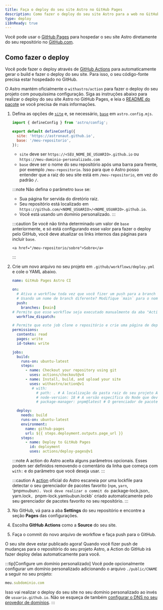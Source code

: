 ```yaml
---
title: Faça o deploy do seu site Astro no GitHub Pages
description: Como fazer o deploy do seu site Astro para a web no GitHub Pages.
type: deploy
i18nReady: true
---
```


Você pode usar o [GitHub Pages](https://pages.github.com/) para hospedar o seu site Astro diretamente do seu repositório no [GitHub.com](https://github.com/).

## Como fazer o deploy

Você pode fazer o deploy através de [GitHub Actions](https://github.com/features/actions) para automaticamente gerar o build e fazer o deploy do seu site. Para isso, o seu código-fonte precisa estar hospedado no GitHub.

O Astro mantém oficialmente o `withastro/action` para fazer o deploy do seu projeto com pouquíssima configuração. Siga as instruções abaixo para realizar o deploy do seu site Astro no GitHub Pages, e leia o [README do pacote](https://github.com/withastro/action) se você precisa de mais informações.

1. Defina as opções de [`site`](/pt-br/reference/configuration-reference/#site) e, se necessário, [`base`](/pt-br/reference/configuration-reference/#base) em `astro.config.mjs`.

   ```js title="astro.config.mjs" ins={4-5}
   import { defineConfig } from 'astro/config';

   export default defineConfig({
     site: 'https://astronaut.github.io',
     base: '/meu-repositorio',
   });
   ```

   - `site` deve ser `https://<SEU_NOME_DE_USUARIO>.github.io` ou `https://meu-dominio-personalizado.com`
   - `base` deve ser o nome do seu repositório após uma barra para frente, por exemplo `/meu-repositorio`. Isso para que o Astro posso entender que a raiz do seu site está em `/meu-repositorio`, em vez do padrão `/`.

   :::note
   Não defina o parâmetro `base` se:

   - Sua página for servida do diretório raiz.
   - Seu repositório está localizado em `https://github.com/<NOME_USUARIO>/<NOME_USUARIO>.github.io`.
   - Você está usando um domínio personalizado.
   :::

   :::caution
   Se você não tinha determinado um valor de `base` anteriormente, e só está configurando esse valor para fazer o deploy pelo GitHub, você deve atualizar os links internos das páginas para incluir `base`.

   ```astro
   <a href="/meu-repositorio/sobre">Sobre</a>
   ```
   :::

2. Crie um novo arquivo no seu projeto em `.github/workflows/deploy.yml` e cole o YAML abaixo.

   ```yaml title="deploy.yml"
   name: GitHub Pages Astro CI

   on:
     # Ativa o workflow toda vez que você fizer um push para a branch `main`
     # Usando um nome de branch diferente? Modifique `main` para o nome da sua branch
     push:
       branches: [main]
   # Permite que esse workflow seja executado manualmente da aba "Actions" no GitHub.
     workflow_dispatch:

   # Permite que este job clone o repositório e crie uma página de deploy
   permissions:
     contents: read
     pages: write
     id-token: write

   jobs:
     build:
       runs-on: ubuntu-latest
       steps:
         - name: Checkout your repository using git
           uses: actions/checkout@v4
         - name: Install, build, and upload your site
           uses: withastro/action@v1
            # with:
              # path: . # A localização da pasta raiz do seu projeto Astro dentro do seu repositório. (opcional)
              # node-version: 18 # A versão específica do Node que deve ser utilizada para a build do seu site. A versão padrão é a 18. (opcional)
              # package-manager: pnpm@latest # O gerenciador de pacotes usado para instalar as dependências e fazer a build do site. É automaticamente detectado a partir da sua lockfile. (opcional)

     deploy:
       needs: build
       runs-on: ubuntu-latest
       environment:
         name: github-pages
         url: ${{ steps.deployment.outputs.page_url }}
       steps:
         - name: Deploy to GitHub Pages
           id: deployment
           uses: actions/deploy-pages@v1
   ```

    :::note
    A action do Astro aceita alguns parâmetros opcionais. Esses podem ser definidos removendo o comentário da linha que começa com `with:` e do parâmetro que você deseja usar.
    :::

   :::caution
   A [action](https://github.com/withastro/action) oficial do Astro escaneia por uma lockfile para detectar o seu gerenciador de pacotes favorito (`npm`, `yarn`, 'pnpm` ou `bun`). Você deve realizar o commit do `package-lock.json`, `yarn.lock`, `pnpm-lock.yaml` ou `bun.lockb` criado automaticamente pelo seu gerenciador de pacotes favorito no seu repositório.
   :::

3. No GitHub, vá para a aba **Settings** do seu repositório e encontre a seção **Pages** das configurações.

4. Escolha **GitHub Actions** como a **Source** do seu site.

5. Faça o commit do novo arquivo de workflow e faça push para o GitHub.

O seu site deve estar publicado agora! Quando você fizer push de mudanças para o repositório do seu projeto Astro, a Action do GitHub irá fazer deploy delas automaticamente para você.

:::tip[Configure um domínio personalizado]
Você pode opcionalmente configurar um domínio personalizado adicionando o arquivo `./public/CNAME` a seguir no seu projeto:

```js title="public/CNAME"
meu.subdominio.com
```

Isso vai realizar o deploy do seu site no seu domínio personalizado ao invés de `usuario.github.io`. Não se esqueça de também [configurar o DNS no seu provedor de domínios](https://docs.github.com/pt/pages/configuring-a-custom-domain-for-your-github-pages-site/managing-a-custom-domain-for-your-github-pages-site#configuring-a-subdomain).
:::
